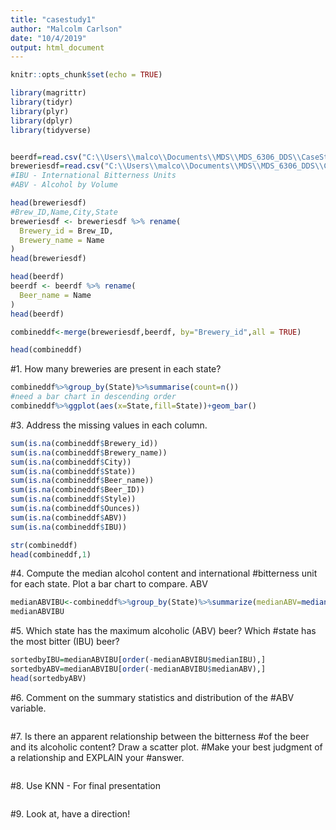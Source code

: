 ```yaml
---
title: "casestudy1"
author: "Malcolm Carlson"
date: "10/4/2019"
output: html_document
---
```


```r
knitr::opts_chunk$set(echo = TRUE)
```

```r
library(magrittr)
library(tidyr)
library(plyr)
library(dplyr)
library(tidyverse)


beerdf=read.csv("C:\\Users\\malco\\Documents\\MDS\\MDS_6306_DDS\\CaseStudy1\\Beers.csv",header=TRUE)
breweriesdf=read.csv("C:\\Users\\malco\\Documents\\MDS\\MDS_6306_DDS\\CaseStudy1\\Breweries.csv",header=TRUE)
#IBU - International Bitterness Units
#ABV - Alcohol by Volume

head(breweriesdf) 
#Brew_ID,Name,City,State
breweriesdf <- breweriesdf %>% rename(
  Brewery_id = Brew_ID,
  Brewery_name = Name
)
head(breweriesdf)

head(beerdf)
beerdf <- beerdf %>% rename(
  Beer_name = Name
)
head(beerdf)
```

```r
combineddf<-merge(breweriesdf,beerdf, by="Brewery_id",all = TRUE)

head(combineddf)
```
#1. How many breweries are present in each state?
```r
combineddf%>%group_by(State)%>%summarise(count=n())
#need a bar chart in descending order
combineddf%>%ggplot(aes(x=State,fill=State))+geom_bar()
```
#3. Address the missing values in each column.
```r

sum(is.na(combineddf$Brewery_id))
sum(is.na(combineddf$Brewery_name))
sum(is.na(combineddf$City))
sum(is.na(combineddf$State))
sum(is.na(combineddf$Beer_name))
sum(is.na(combineddf$Beer_ID))
sum(is.na(combineddf$Style))
sum(is.na(combineddf$Ounces))
sum(is.na(combineddf$ABV))
sum(is.na(combineddf$IBU))

str(combineddf)
head(combineddf,1)


```
#4. Compute the median alcohol content and international #bitterness unit for each state. Plot a bar chart to compare. ABV
```r
medianABVIBU<-combineddf%>%group_by(State)%>%summarize(medianABV=median(ABV),medianIBU=median(IBU))
medianABVIBU


```
#5. Which state has the maximum alcoholic (ABV) beer? Which #state has the most bitter (IBU) beer?
```r
sortedbyIBU=medianABVIBU[order(-medianABVIBU$medianIBU),]
sortedbyABV=medianABVIBU[order(-medianABVIBU$medianABV),]
head(sortedbyABV)
```
#6. Comment on the summary statistics and distribution of the #ABV variable.
```r


```
#7. Is there an apparent relationship between the bitterness #of the beer and its alcoholic content? Draw a scatter plot.  #Make your best judgment of a relationship and EXPLAIN your #answer.
```r


```
#8.  Use KNN - For final presentation
```r

```
#9.  Look at, have a direction!
